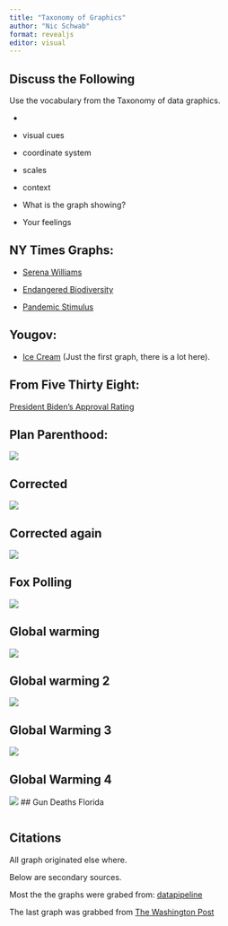 ```yaml
---
title: "Taxonomy of Graphics"
author: "Nic Schwab"
format: revealjs
editor: visual
---
```


## Discuss the Following

Use the vocabulary from the Taxonomy of data graphics.

-   

-   visual cues

-   coordinate system

-   scales

-   context

-   What is the graph showing?

-   Your feelings

## NY Times Graphs:

-   [Serena Williams](https://www.nytimes.com/2022/09/08/learning/whats-going-on-in-this-graph-sept-14-2022.html?searchResultPosition=2)

-   [Endangered Biodiversity](https://www.nytimes.com/2022/03/31/learning/whats-going-on-in-this-graph-april-6-2022.html?searchResultPosition=10)

-   [Pandemic Stimulus](https://www.nytimes.com/2022/04/07/learning/whats-going-on-in-this-graph-april-13-2022.html?searchResultPosition=9)

## Yougov:

-   [Ice Cream](https://today.yougov.com/topics/lifestyle/articles-reports/2022/07/19/americas-favorite-ice-cream-vanilla-chocolate) (Just the first graph, there is a lot here).

## From Five Thirty Eight:

[President Biden's Approval Rating](https://projects.fivethirtyeight.com/biden-approval-rating/)

## Plan Parenthood:

![](https://www.datapine.com/blog/wp-content/uploads/2016/08/misleading-statistic-planned-parenthood.jpg)

## Corrected

![](https://www.datapine.com/blog/wp-content/uploads/2016/08/planned-parenthoood-right-scale.png)

## Corrected again

![](https://www.datapine.com/blog/wp-content/uploads/2016/08/planned-parenthoood-right-scale2.png)

## Fox Polling

![](https://www.datapine.com/blog/wp-content/uploads/2021/12/fox-news-misleading-pie-chart.jpg)

## Global warming

![](https://www.datapine.com/blog/wp-content/uploads/2016/08/global-air-warming-1998-2012.png)

## Global warming 2

![](https://www.datapine.com/blog/wp-content/uploads/2016/08/global-air-warming-1980-2012.jpg)

## Global Warming 3

![](https://www.datapine.com/blog/wp-content/uploads/2016/08/global-air-warming-1900-2012.jpg)

## Global Warming 4

![](https://www.washingtonpost.com/blogs/the-fix/files/2015/12/NRO_Temp_2.jpg) \## Gun Deaths Florida

![]()

## Citations

All graph originated else where.

Below are secondary sources.

Most the the graphs were grabed from: [datapipeline](https://www.datapine.com/blog/misleading-statistics-and-data/)

The last graph was grabbed from [The Washington Post](https://www.washingtonpost.com/news/the-fix/wp/2015/12/14/why-the-national-reviews-global-temperature-graph-is-so-misleading/)
